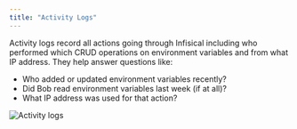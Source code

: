 ```yaml
---
title: "Activity Logs"
---
```


Activity logs record all actions going through Infisical including who performed which CRUD operations on environment variables and from what IP address. They help answer questions like:

- Who added or updated environment variables recently?
- Did Bob read environment variables last week (if at all)?
- What IP address was used for that action?

![Activity logs](../../images/activity-logs.png)

